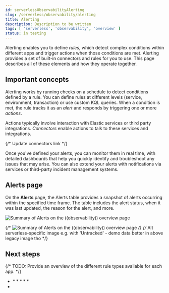 ```yaml
---
id: serverlessObservabilityAlerting
slug: /serverless/observability/alerting
title: Alerting
description: Description to be written
tags: [ 'serverless', 'observability', 'overview' ]
status: in testing
---
```




<Testing />

Alerting enables you to define _rules_, which detect complex conditions within different apps and trigger actions when those conditions are met. Alerting provides a set of built-in connectors and rules for you to use. This page describes all of these elements and how they operate together.

## Important concepts

Alerting works by running checks on a schedule to detect conditions defined by a rule. You can define rules at different levels (service, environment, transaction) or use custom KQL queries. When a condition is met, the rule tracks it as an _alert_ and responds by triggering one or more _actions_. 

Actions typically involve interaction with Elastic services or third party integrations. _Connectors_ enable actions to talk to these services and integrations. 

{/* Update connectors link */}

Once you've defined your alerts, you can monitor them in real time, with detailed dashboards that help you quickly identify and troubleshoot any issues that may arise. You can also extend your alerts with notifications via services or third-party incident management systems.

## Alerts page

On the **Alerts** page, the Alerts table provides a snapshot of alerts occurring within the specified time frame. The table includes the alert status, when it was last updated, the reason for the alert, and more.

![Summary of Alerts on the ((observability)) overview page](../images/observability-alerts-overview.png)

{/* ![Summary of Alerts on the ((observability)) overview page](../images/obervability-alerts-view.png) */}
{/* Alt serverless-specific image e.g. with 'Untracked' - demo data better in above legacy image tho */}

## Next steps

{/* TODO: Provide an overview of the different rule types available for each app. */}

* <DocLink id="serverlessObservabilityCreateRules" Create and manage rules/>
    * <DocLink id="serverlessObservabilityCreateAnomalyAlertRule"></DocLink>
    * <DocLink id="serverlessObservabilityCreateErrorCountThresholdAlertRule"></DocLink>
    * <DocLink id="serverlessObservabilityCreateFailedTransactionRateThresholdAlertRule"></DocLink>
    * <DocLink id="serverlessObservabilityCreateLatencyThresholdAlertRule"></DocLink>
    * <DocLink id="serverlessObservabilityCreateSloBurnRateAlertRule"></DocLink>
* <DocLink id="serverlessObservabilityViewAlerts" View alerts/>


<Feedback slug="/serverless/observability/alerting" filepath="docs/alerting/alerting.mdx" />
